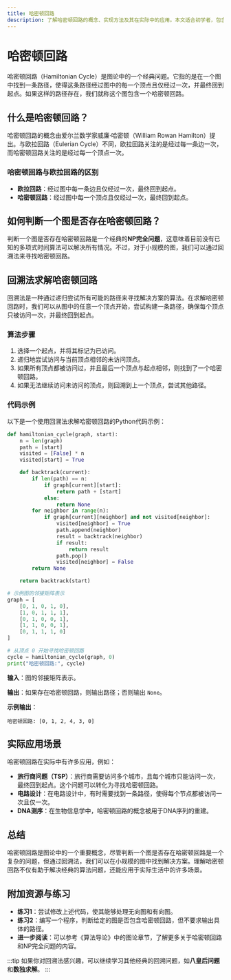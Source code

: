 ```yaml
---
title: 哈密顿回路
description: 了解哈密顿回路的概念、实现方法及其在实际中的应用。本文适合初学者，包含代码示例和详细解释。
---
```


# 哈密顿回路

哈密顿回路（Hamiltonian Cycle）是图论中的一个经典问题。它指的是在一个图中找到一条路径，使得这条路径经过图中的每一个顶点且仅经过一次，并最终回到起点。如果这样的路径存在，我们就称这个图包含一个哈密顿回路。

## 什么是哈密顿回路？

哈密顿回路的概念由爱尔兰数学家威廉·哈密顿（William Rowan Hamilton）提出。与欧拉回路（Eulerian Cycle）不同，欧拉回路关注的是经过每一条边一次，而哈密顿回路关注的是经过每一个顶点一次。

### 哈密顿回路与欧拉回路的区别

- **欧拉回路**：经过图中每一条边且仅经过一次，最终回到起点。
- **哈密顿回路**：经过图中每一个顶点且仅经过一次，最终回到起点。

## 如何判断一个图是否存在哈密顿回路？

判断一个图是否存在哈密顿回路是一个经典的**NP完全问题**，这意味着目前没有已知的多项式时间算法可以解决所有情况。不过，对于小规模的图，我们可以通过回溯法来寻找哈密顿回路。

## 回溯法求解哈密顿回路

回溯法是一种通过递归尝试所有可能的路径来寻找解决方案的算法。在求解哈密顿回路时，我们可以从图中的任意一个顶点开始，尝试构建一条路径，确保每个顶点只被访问一次，并最终回到起点。

### 算法步骤

1. 选择一个起点，并将其标记为已访问。
2. 递归地尝试访问与当前顶点相邻的未访问顶点。
3. 如果所有顶点都被访问过，并且最后一个顶点与起点相邻，则找到了一个哈密顿回路。
4. 如果无法继续访问未访问的顶点，则回溯到上一个顶点，尝试其他路径。

### 代码示例

以下是一个使用回溯法求解哈密顿回路的Python代码示例：

```python
def hamiltonian_cycle(graph, start):
    n = len(graph)
    path = [start]
    visited = [False] * n
    visited[start] = True

    def backtrack(current):
        if len(path) == n:
            if graph[current][start]:
                return path + [start]
            else:
                return None
        for neighbor in range(n):
            if graph[current][neighbor] and not visited[neighbor]:
                visited[neighbor] = True
                path.append(neighbor)
                result = backtrack(neighbor)
                if result:
                    return result
                path.pop()
                visited[neighbor] = False
        return None

    return backtrack(start)

# 示例图的邻接矩阵表示
graph = [
    [0, 1, 0, 1, 0],
    [1, 0, 1, 1, 1],
    [0, 1, 0, 0, 1],
    [1, 1, 0, 0, 1],
    [0, 1, 1, 1, 0]
]

# 从顶点 0 开始寻找哈密顿回路
cycle = hamiltonian_cycle(graph, 0)
print("哈密顿回路:", cycle)
```

**输入**：图的邻接矩阵表示。

**输出**：如果存在哈密顿回路，则输出路径；否则输出 `None`。

**示例输出**：
```
哈密顿回路: [0, 1, 2, 4, 3, 0]
```

## 实际应用场景

哈密顿回路在实际中有许多应用，例如：

- **旅行商问题（TSP）**：旅行商需要访问多个城市，且每个城市只能访问一次，最终回到起点。这个问题可以转化为寻找哈密顿回路。
- **电路设计**：在电路设计中，有时需要找到一条路径，使得每个节点都被访问一次且仅一次。
- **DNA测序**：在生物信息学中，哈密顿回路的概念被用于DNA序列的重建。

## 总结

哈密顿回路是图论中的一个重要概念，尽管判断一个图是否存在哈密顿回路是一个复杂的问题，但通过回溯法，我们可以在小规模的图中找到解决方案。理解哈密顿回路不仅有助于解决经典的算法问题，还能应用于实际生活中的许多场景。

## 附加资源与练习

- **练习1**：尝试修改上述代码，使其能够处理无向图和有向图。
- **练习2**：编写一个程序，判断给定的图是否包含哈密顿回路，但不要求输出具体的路径。
- **进一步阅读**：可以参考《算法导论》中的图论章节，了解更多关于哈密顿回路和NP完全问题的内容。

:::tip
如果你对回溯法感兴趣，可以继续学习其他经典的回溯问题，如**八皇后问题**和**数独求解**。
:::